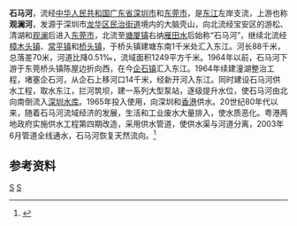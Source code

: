 {{Otheruses|石马河|other=同名或類似名的其它條目描述}}
{{Infobox River
  | river_name      = 石马河
  | image_name      =
  | image_size      = 
  | caption         = 
  | origin          = [[广东省|广东省]][[深圳市|深圳市]][[龙华區_(深圳市)|龙华区]][[民治街道|民治街道]]大脑壳山
  | mouth           = 广东省[[东莞市|东莞市]][[桥头镇_(东莞市)|桥头镇]]建塘东南[[东江|东江]]
  | basin_countries = 广东省深圳市、东莞市
  | length          = 88 km
  | elevation       = 
  | mouth_elevation = 
  | discharge       = 
  | watershed       = 1249 km<sup>2</sup>
}}
'''石马河'''，流经[[中华人民共和国|中华人民共和国]][[广东省|广东省]][[深圳市|深圳市]]和[[东莞市|东莞市]]，是[[东江|东江]]左岸支流，上游也称'''观澜河'''，发源于深圳市[[龙华區_(深圳市)|龙华区]][[民治街道|民治街道]]境内的大脑壳山，向北流经宝安区的游松、清湖和[[观澜街道|观澜]]后进入[[东莞市|东莞市]]，北流至[[塘厦镇|塘厦镇]]右纳[[雁田水|雁田水]]后始称“石马河”，继续北流经[[樟木头镇|樟木头镇]]、[[常平镇|常平镇]]和[[桥头镇_(东莞市)|桥头镇]]，于桥头镇建塘东南1千米处汇入东江。河长88千米，总落差70米，河道比降0.51‰，流域面积1249平方千米。1964年以前，石马河下游于东莞桥头镇陈屋边折向西，在今[[企石镇|企石镇]]汇入东江。1964年续建潼湖整治工程，堵塞企石河，从企石上移河口14千米，经新开河入东江。同时建设石马河供水工程，取水东江，拦河筑坝，建一系列大型泵站，逐级提升水位，使石马河由北向南倒流入[[深圳水库|深圳水库]]。1965年投入使用，向深圳和[[香港|香港]]供水。20世纪80年代以来，随着石马河流域经济的发展，生活和工业废水大量排入，使水质恶化。粤港两地政府实施供水工程第四期改造，采用供水管道，使供水渠与河道分离，2003年6月管道全线通水，石马河恢复天然流向。<ref name="中国河湖大典">{{cite book zh |author=《[[中国河湖大典|中国河湖大典]]》编纂委员会 |title=《中国河湖大典·珠江卷》 |format=M |edition=1 |location=北京 |publisher=中国水利水电出版社 |date=2013年1月 |pages=276页 |id= ISBN 978-7-5170-0561-2}}</ref>

==参考资料==
{{reflist}}
{{珠江水系}}
{{Guangdong topics}}
[[Category:东江水系|S]]
[[Category:广东河流|S]]
